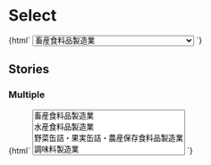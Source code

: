 
<Meta title="Forms/Select" />

# Select

<Canvas>
  <Story name="Default">
    {html`
      <select class="jumpu-select">
        <option value="畜産食料品製造業">畜産食料品製造業</option>
        <option value="水産食料品製造業">水産食料品製造業</option>
        <option value="野菜缶詰・果実缶詰・農産保存食料品製造業">
          野菜缶詰・果実缶詰・農産保存食料品製造業
        </option>
        <option value="調味料製造業">調味料製造業</option>
        <option value="糖類製造業">糖類製造業</option>
        <option value="精穀・製粉業">精穀・製粉業</option>
        <option value="パン・菓子製造業">パン・菓子製造業</option>
        <option value="動植物油脂製造業">動植物油脂製造業</option>
        <option value="その他の食料品製造業">その他の食料品製造業</option>
      </select>
    `}
  </Story>
</Canvas>

## Stories

### Multiple

<Canvas>
  <Story name="Multiple">
    {html`
      <select class="jumpu-select" multiple>
        <option value="畜産食料品製造業">畜産食料品製造業</option>
        <option value="水産食料品製造業">水産食料品製造業</option>
        <option value="野菜缶詰・果実缶詰・農産保存食料品製造業">
          野菜缶詰・果実缶詰・農産保存食料品製造業
        </option>
        <option value="調味料製造業">調味料製造業</option>
        <option value="糖類製造業">糖類製造業</option>
        <option value="精穀・製粉業">精穀・製粉業</option>
        <option value="パン・菓子製造業">パン・菓子製造業</option>
        <option value="動植物油脂製造業">動植物油脂製造業</option>
        <option value="その他の食料品製造業">その他の食料品製造業</option>
      </select>
    `}
  </Story>
</Canvas>
